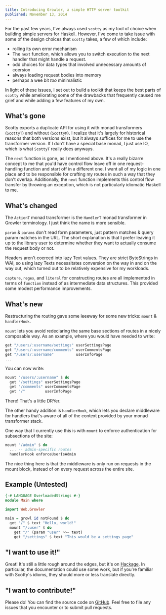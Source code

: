 ```yaml
---
title: Introducing Growler, a simple HTTP server toolkit
published: November 13, 2014
---
```


For the past few years, I've always used `scotty` as my tool of choice when building
simple servers for Haskell. However, I've come to take issue with some of the design
choices that `scotty` takes, a few of which include:

* rolling its own error mechanism
* The `next` function, which allows you to switch execution to the next handler that might
  handle a request.
* odd choices for data types that involved unnecessary amounts of coersion
* always loading request bodies into memory
* perhaps a wee bit *too* minimalistic

In light of these issues, I set out to build a toolkit that keeps the best parts of
`scotty` while ameliorating some of the drawbacks that frequently caused me grief and
while adding a few features of my own.

## What's gone

Scotty exports a duplicate API for using it with monad transformers (`ScottyT`) and without (`ScottyM`).
I realize that it's largely for historical reasons that both versions exist, but it always suffices for me
to use the transformer version. If I don't have a special base monad, I just use IO, which is what `ScottyT` really
does anyways.

The `next` function is gone, as I mentioned above. It's a really bizarre concept to me that you'd have control flow
leave off in one request-handling function and start off in a different one. I want all of my logic in one place and
to be responsible for crafting my routes in such a way that they don't overlap. Additionally, the `next` function implements
this control flow transfer by throwing an exception, which is not particularly idiomatic Haskell to me.

## What's changed

The `ActionT` monad transformer is the `HandlerT` monad transformer in Growler terminology. I just think the name is more
sensible.

`param` & `params` don't read form parameters, just pattern matches & query param matches in the URL. The short explanation
is that I prefer leaving it up to the library user to determine whether they want to actually consume the request body or not.

Headers aren't coerced into lazy Text values. They are strict ByteStrings in WAI, so using lazy Texts necessitates conversion on the way in and on the way out, which turned out to be relatively expensive for my workloads.

`capture`, `regex`, and `literal` for constructing routes are all implemented in terms of `function` instead of as intermediate data
structures. This provided some modest performance improvements.

## What's new

Restructuring the routing gave some leeeway for some new tricks: `mount` & `handlerHook`.

`mount` lets you avoid redeclaring the same base sections of routes in a nicely composable way. As an example, where you would have needed to write:

``` haskell
get "/users/:username/settings" userSettingsPage
get "/users/:username/comments" userCommentsPage
get "/users/:username"          userInfoPage
...
```

You can now write:

``` haskell
mount "/users/:username" $ do
  get "/settings" userSettingsPage
  get "/comments" userCommentsPage
  get "/"         userInfoPage
```

There! That's a little DRYer.

The other handy addition is `handlerHook`, which lets you declare middleware for handlers that's
aware of all of the context provided by your monad transformer stack.

One way that I currently use this is with `mount` to enforce authentication for subsections of the site:

``` haskell
mount "/admin" $ do
  ... -- admin-specific routes
  handlerHook enforceUserIsAdmin
```

The nice thing here is that the middleware is only run on requests in the mount block, instead of on
every request across the entire site.

## Example (Untested)
``` haskell
{-# LANGUAGE OverloadedStrings #-}
module Main where

import Web.Growler

main = growl id notFound $ do
  get "/" $ text "Hello, world!"
  mount "/:user" $ do
    get "/" (param "user" >>= text)
    get "/settings" $ text "This would be a settings page"
```

## "I want to use it!"
Great! It's still a little rough around the edges, but it's on [Hackage](http://hackage.haskell.org/package/growler).
In particular, the documentation could use some work, but if you're familiar with Scotty's idioms, they should
more or less translate directly.

## "I want to contribute!"
Please do! You can find the source code on [GitHub](https://github.com/iand675/growler).
Feel free to file any issues that you encounter or to submit pull requests.

